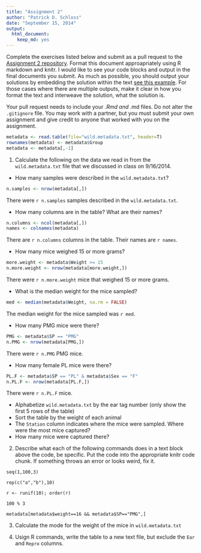 ```yaml
---
title: "Assignment 2"
author: "Patrick D. Schloss"
date: "September 15, 2014"
output:
  html_document:
    keep_md: yes
---
```


Complete the exercises listed below and submit as a pull request to the [Assignment 2 repository](http://www.github.com/microbialinformatics/assignment02).  Format this document approapriately using R markdown and knitr. I would like to see your code blocks and output in the final documents you submit. As much as possible, you should output your solutions by embedding the solution within the text [see this example](https://github.com/microbialinformatics/assignment02/blob/master/example.Rmd). For those cases where there are multiple outputs, make it clear in how you format the text and interweave the solution, what the solution is.

Your pull request needs to include your *.Rmd and *.md files. Do not alter the `.gitignore` file. You may work with a partner, but you must submit your own assignment and give credit to anyone that worked with you on the assignment.

```r
metadata <- read.table(file="wild.metadata.txt", header=T)
rownames(metadata) <- metadata$Group
metadata <- metadata[,-1]
```

1.  Calculate the following on the data we read in from the `wild.metadata.txt` file that we discussed in class on 9/16/2014.

  * How many samples were described in the `wild.metadata.txt`?
```r
n.samples <- nrow(metadata[,])
```
<!---
Does this count include headers?
-->
There were `r n.samples` samples described in the `wild.metadata.txt`.
  
  * How many columns are in the table? What are their names? 
```r
n.columns <- ncol(metadata[,])
names <- colnames(metadata)
```
There are `r n.columns` columns in the table.
Their names are `r names`.

  * How many mice weighed 15 or more grams?
```r
more.weight <- metadata$Weight >= 15
n.more.weight <- nrow(metadata[more.weight,])
```
There were `r n.more.weight` mice that weighed 15 or more grams.

  * What is the median weight for the mice sampled?
```r
med <- median(metadata$Weight, na.rm = FALSE)
```
The median weight for the mice sampled was `r med`.

  * How many PMG mice were there?
```r
PMG <- metadata$SP == "PMG"
n.PMG <- nrow(metadata[PMG,])
```
There were `r n.PMG` PMG mice.

  * How many female PL mice were there?
```r
PL.F <- metadata$SP == "PL" & metadata$Sex == "F"
n.PL.F <- nrow(metadata[PL.F,])
```
There were `r n.PL.F` mice.

  * Alphabetize `wild.metadata.txt` by the ear tag number (only show the first 5 rows of the table)
  * Sort the table by the weight of each animal
  * The `Station` column indicates where the mice were sampled. Where were the most mice captured?
  * How many mice were captured there?

2.	Describe what each of the following commands does in a text block above the code, be specific. Put the code into the appropriate knitr code chunk. If something throws an error or looks weird, fix it.

```
seq(1,100,3)
```

```
rep(c("a","b"),10)
```

```
r <- runif(10); order(r)
```

```
100 % 3
```

```
metadata[metadata$weight==16 && metadata$SP=="PMG",]
```


3.	Calculate the mode for the weight of the mice in `wild.metadata.txt`


4.	Usign R commands, write the table to a new text file, but exclude the `Ear` and `Repro` columns.

